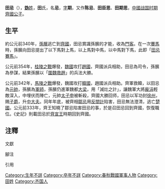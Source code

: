 {{Refimprove|time=2014-06-29T08:12:30+00:00}}
{{Infobox 先秦人物
|名称=田忌
|图像=
|图说=
|别称=
|姓=妫
|氏=田
|名=忌
|字=期
|别名=陳忌、田臣思、田期思
|别字=
|谥号=
|时代=[[戰國時期|戰國時期]]
|国家=[[田齊|齐国]]
|身份=
|官位=[[上大夫|上大夫]]
|爵位=
|出生日期=
|出生地点=
|逝世日期=
|逝世地点=
|在位=
}}
'''田忌'''（{{bd|？||？||catIdx=T田}}），[[妫姓|'''妫'''姓]]，'''田'''氏，名'''忌'''，[[表字|字]]'''期'''，又作'''陈忌'''、'''田臣思'''、'''田期思'''，[[中國|中國]][[戰國_(中國)|战国时期]][[齊國|齊國]][[公子|公子]]。

==生平==
約公元前340年，[[孫臏|孫臏]]逃亡到[[齐国|齊國]]，田忌賞識孫臏的才能，收為[[門客|門客]]。在一次[[賽馬|賽馬]]時，孫臏向田忌提出了以下馬對上馬，以上馬對中馬，以中馬對下馬，此即「[[田忌賽馬|田忌賽馬]]」。{{efn| name= 史记·卷六十五·孙子吴起列传 |1 = 《[[史记|史记]]·卷六十五·孙子吴起列传》：忌数与齐诸公子驰逐重射。孙子见其马足不甚相远，马有上、中、下、辈。于是孙子谓田忌曰：“君弟重射，臣能令君胜。”田忌信然之，与王及诸公子逐射千金。及临质，孙子曰：“今以君之下驷与彼上驷，取君上驷与彼中驷，取君中驷与彼下驷。”既驰三辈毕，而田忌一不胜而再胜，卒得王千金。于是忌进孙子于威王。威王问兵法，遂以为师。}}

公元前354年，[[桂陵之战|桂陵之戰]]爆發，[[魏国_(战国)|魏國]]攻打[[赵国|趙國]]，齊國派兵相助，田忌為司令，孫臏為參謀，結果孫臏以「[[圍魏救趙|圍魏救趙]]」的兵法大勝。{{efn|name= 史记·卷四十六·田敬仲完世家 |《史记·卷四十六·田敬仲完世家》记载邹忌与田忌不和，于是采纳公孙阅的建议让齐威王派田忌南攻襄陵，但《古本[[竹书纪年|竹书纪年]]·魏纪》未记载围攻襄陵的齐军主将为何人。《[[:s:古本竹书纪年|古本竹书纪年]]·魏纪》又记载在桂陵之战之后，魏惠王调用韩国军队击败围攻襄陵的齐军，可知围攻襄陵的齐军主将并非田忌，《史记·田敬仲完世家》的记载有误，见杨宽所著《战国史料编年辑证》第327页。{{sfn|杨宽|2001}}{{rp|327,331-332,369,374,378-379}}}}{{efn|name= 战国策·卷八·齐策一·邯郸之难 |1= 《[[战国策|战国策]]·卷八·齐策一·邯郸之难》：田侯召大臣而谋曰：“救赵孰与勿救？”邹子曰：“不如勿救。”段干纶（《史记·卷四十六·田敬仲完世家》作段干朋）曰：“弗救，则我不利。”田侯曰：“何哉？”“夫魏氏兼邯郸，其于齐何利哉！”田侯曰：“善。”乃起兵，曰：“军于邯郸之郊。”段干纶曰：“臣之求利且不利者，非此也。夫救邯郸，军于其郊，是赵不拔而魏全也。故不如南攻襄陵以弊魏，邯郸拔而承魏之弊，是赵破而魏弱也。”田侯曰：“善。”乃起兵南攻襄陵。}}

公元前342年，[[馬陵之戰|馬陵之戰]]爆發，魏國攻打[[韩国_(战国)|韓國]]，趙國派兵相助。齊軍救韓，以田忌為[[元帥|元帥]]，孫臏為[[軍師|軍師]]，孫臏仍進軍魏都[[大梁|大梁]]，用「減灶之計」，讓魏軍大將[[龐涓|龐涓]]輕敵深入，中埋伏而陣亡，元帥[[太子申|太子申]]被斬殺，齊國大勝回师，田忌以军功封[[徐州|徐州]]，赐[[子爵|子爵]]，升[[中大夫|中大夫]]。同年年底，被齊相[[邹忌|鄒忌]]用[[反間計|反間計]]陷害，田忌無法澄清，逃亡[[楚国|楚國]]{{efn|以上内容《史记·卷四十六·田敬仲完世家》也有记载，但参与讨论的人物有所不同。《战国策》记载为田侯，《史记》记载为齐宣王；提出及早救韩者《战国策》记载为张丏，《史记》记载为田忌；提出推迟救韩者《战国策》记载为田忌，《史记》记载为孙膑；《史记》还另外记载邹忌反对救韩。杨宽认为《战国策》的记载为原始资料，《史记》为推崇孙膑，故意将田忌的计谋描写成孙膑的计谋，所以出现以上的偏差，见杨宽所著《战国史料编年辑证》第369页。{{sfn|杨宽|2001}}{{rp|327,331-332,369,374,378-379}}}}{{efn| name = 战国策·卷八·齐策一·南梁之难 |1 = 《战国策·卷八·齐策一·南梁之难》：南梁之难，韩氏请救于齐。田侯召大臣而谋曰：“早救之孰与晚救之便？”张丏对曰：“晚救之韩且折而入于魏，不如早救之。”田臣思（即田忌）曰：“不可，夫韩、魏之兵未弊，而我救之，我代韩而受魏之兵，顾反听命于韩也。且夫魏有破韩之志，韩见且亡，必东愬于齐。我因阴结韩之亲，而晚承魏之弊，则国可重，利可得，名可尊矣。”田侯曰：“善。”乃阴告韩使者而遣之。}}{{efn| name = 史记·卷四十六·田敬仲完世家2 |1 = 《史记·卷四十六·田敬仲完世家》：韩因恃齐，五战不胜，而东委国於齐。齐因起兵，使田忌、田婴（应为田朌）将，孙子为师，救韩、赵以击魏。}}{{efn| name = 史记·卷十五·六国年表 |1 = 《史记·卷十五·六国年表》：（齐宣王）二年（应为齐威王十六年），败魏马陵。田忌、田婴、田朌将，孙子为师。}}{{efn| name = 史记·卷四十六·田敬仲完世家2 |1 = 《史记·卷四十六·田敬仲完世家》：韩因恃齐，五战不胜，而东委国於齐。齐因起兵，使田忌、田婴（应为田朌）将，孙子为师，救韩、赵以击魏。}}{{efn| name = 資治通鑑·周紀二 |1 = 《資治通鑒·周紀二》：成侯邹忌恶田忌，使人操十金，卜于市，曰：“我，田忌之人也。我为将三战三胜，欲行大事，可乎？”卜者出，因使人执之。田忌不能自明，率其徒攻临淄，求成侯；不克，出奔楚。}}。公元前333年，齊王知曉了鄒忌陷害田忌的事，於是召田忌回到齊國，恢復職位{{efn| name = 資治通鑑|1 = 《資治通鑒·周紀二》：齊王知成侯賣田忌，乃召而復之。}}。《史記》則載田忌於[[齊宣王|齊宣王]]時期回到齊國{{efn| name = 史記·孟嘗君列傳|1 = 《史記·孟嘗君列傳》：田嬰自威王時任職用事，與成侯鄒忌及田忌將而救韓伐魏。成侯與田忌爭寵，成侯賣田忌。田忌懼，襲齊之邊邑，不勝，亡走。會威王卒，宣王立，知成侯賣田忌，乃復召田忌以為將。宣王二年，田忌與孫臏、田嬰俱伐魏，敗之馬陵，虜魏太子申而殺魏將龐涓。}}。

== 注釋 ==
;文獻
{{Clref|杨宽|2001|ref = {{Cite book|author=杨宽 |authorlink=杨宽 |title=《战国史料编年辑证》|location=上海市福建中路193号|publisher=上海人民出版社|date=2001年11月|pages= 1195页|ISBN= 9787208031852 |accessdate=|url=|language=|quote=}} }}
; 腳注
{{notelist|iger=}}
; 引用
{{reflist}}

[[Category:生年不詳|Category:生年不詳]]
[[Category:卒年不詳|Category:卒年不詳]]
[[Category:春秋戰國軍事人物|Category:春秋戰國軍事人物]]
[[Category:田姓|Category:田姓]]
[[Category:齐国人|Category:齐国人]]